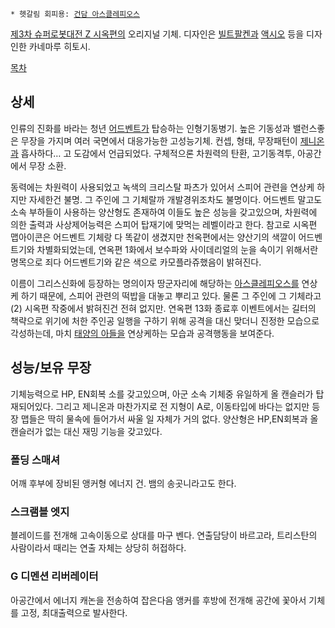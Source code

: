  * 헷갈림 회피용: [[건담 아스클레피오스]]

[[제3차 슈퍼로봇대전 Z 시옥편]]의 오리지널 기체. 디자인은 [[빌트팔켄]]과 [[액시오]] 등을 디자인한 카네마루 히토시.

[[목차]]

== 상세 ==
인류의 진화를 바라는 청년 [[어드벤트]]가 탑승하는 인형기동병기. 높은 기동성과 밸런스좋은 무장을 가지며 여러 국면에서 대응가능한 고성능기체. 컨셉, 형태, 무장패턴이 [[제니온]]과 흡사하다… 고 도감에서 언급되었다. 구체적으론 차원력의 탄환, 고기동격투, 아공간에서 무장 소환.

동력에는 차원력이 사용되었고 녹색의 크리스탈 파츠가 있어서 스피어 관련을 연상케 하지만 자세한건 불명. 그 주인에 그 기체랄까 개발경위조차도 불명이다. 어드벤트 말고도 소속 부하들이 사용하는 양산형도 존재하여 이들도 높은 성능을 갖고있으며, 차원력에 의한 출력과 사상제어능력은 스피어 탑재기에 맞먹는 레벨이라고 한다. 참고로 시옥편 맵아이콘은 어드벤트 기체랑 다 똑같이 생겼지만 천옥편에서는 양산기의 색깔이 어드벤트기와 차별화되었는데, 연옥편 1화에서 보수파와 사이데리얼의 눈을 속이기 위해서란 명목으로 죄다 어드벤트기와 같은 색으로 카모플라쥬했음이 밝혀진다.

이름이 그리스신화에 등장하는 명의이자 땅군자리에 해당하는 [[아스클레피오스]]를 연상케 하기 때문에, 스피어 관련의 떡밥을 대놓고 뿌리고 있다. 물론 그 주인에 그 기체라고(2) 시옥편 작중에서 밝혀진건 전혀 없지만. 연옥편 13화 종료후 이벤트에서는 길터의 책략으로 위기에 처한 주인공 일행을 구하기 위해 공격을 대신 맞더니 진정한 모습으로 각성하는데, 마치 [[블랙 RX|태양의 아들]]을 연상케하는 모습과 공격행동을 보여준다.
== 성능/보유 무장 ==
기체능력으로 HP, EN회복 소를 갖고있으며, 아군 소속 기체중 유일하게 올 캔슬러가 탑재되어있다. 그리고 제니온과 마찬가지로 전 지형이 A로, 이동타입에 바다는 없지만 등장 맵들은 딱히 물속에 들어가서 싸울 일 자체가 거의 없다. 양산형은 HP,EN회복과 올 캔슬러가 없는 대신 재밍 기능을 갖고있다.
=== 폴딩 스매셔 ===
어깨 후부에 장비된 앵커형 에너지 건. 뱀의 송곳니라고도 한다.

=== 스크램블 엣지 ===
블레이드를 전개해 고속이동으로 상대를 마구 벤다. 연출담당이 바르고라, 트리스탄의 사람이라서 때리는 연출 자체는 상당히 허접하다.

=== G 디멘션 리버레이터 ===
아공간에서 에너지 캐논을 전송하여 잡은다음 앵커를 후방에 전개해 공간에 꽃아서 기체를 고정, 최대출력으로 발사한다.
